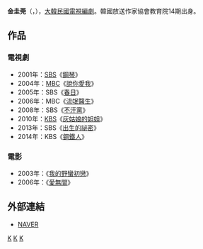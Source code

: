 {{藝人
| 姓名     = 金圭莞
| 類型     = 編劇
| 圖片     = 
| 圖片尺寸 = 
| 圖片簡介 = 
| 原名     = 
| 外文名   = 김규완
| 外文     = ko
| 羅馬拼音 = 
| 英文名   = 
| 綽號     = 
| 其他藝名 = 
| 國籍     = {{ROK}}
| 民族     = 
| 籍貫     = 
| 出生日期 = {{birth year and age|1967}}
| 出生地點 = 
| 職業     = [[編劇|編劇]]、[[作家|作家]]
| 語言     = [[韓语|韓语]]
| 教育程度 = 德成女子大學國語國文學系
| 出身地   = 
| 出道作   = 《[[鋼琴_(電視劇)|鋼琴]]》
| 出道日期 = 
| 代表作   = 
| 活躍年代 = 
| 經紀公司 =  
}}

'''金圭莞'''（{{lang-ko|'''김규완'''}}，{{bd|1967年}}），[[大韓民國|大韓民國]][[電視劇|電視]][[編劇|編劇]]。韓國放送作家協會教育院14期出身。

== 作品 ==
=== 電視劇 ===
*2001年：[[SBS_(韓國)|SBS]]《[[鋼琴_(電視劇)|鋼琴]]》
*2004年：[[文化廣播_(韓國)|MBC]]《[[說你愛我|說你愛我]]》
*2005年：SBS《[[春日_(韩国电视剧)|春日]]》
*2006年：MBC《[[流氓醫生_(韓國電視劇)|流氓醫生]]》
*2008年：SBS《[[不汗黨|不汗黨]]》
*2010年：[[韓國放送公社|KBS]]《[[灰姑娘的姐姐|灰姑娘的姐姐]]》
*2013年：SBS《[[出生的祕密|出生的祕密]]》
*2014年：KBS《[[鋼鐵人_(電視劇)|鋼鐵人]]》

=== 電影 ===
*2003年：《[[我的野蠻初戀|我的野蠻初戀]]》
*2006年：《[[愛無間|愛無間]]》
== 外部連結 ==
*[http://people.search.naver.com/search.naver?where=nexearch&query=%EA%B9%80%EA%B7%9C%EC%99%84&sm=tab_txc&ie=utf8&key=PeopleService&os=122717 NAVER]{{ko}}

[[Category:韓國編劇|K]]
[[Category:韓國女性作家|K]]
[[Category:金姓|K]]